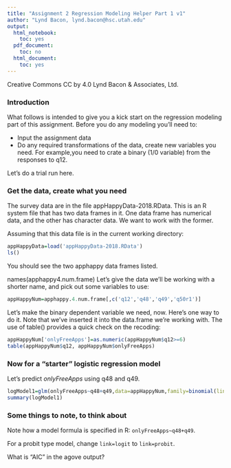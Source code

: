 ```yaml
---
title: "Assignment 2 Regression Modeling Helper Part 1 v1"
author: "Lynd Bacon, lynd.bacon@hsc.utah.edu"
output:
  html_notebook:
    toc: yes
  pdf_document:
    toc: no
  html_document:
    toc: yes
---
```


Creative Commons CC by 4.0 Lynd Bacon & Associates, Ltd.

### Introduction

What follows is intended to give you a kick start on the regression modeling part of this assignment.  Before you do any modeling you'll need to:

* Input the assignment data
* Do any required transformations of the data, create new variables you need.  For example,you need to crate a binary (1/0 variable) from the responses to q12.

Let's do a trial run here.

### Get the data, create what you need

The survey data are in the file appHappyData-2018.RData.  This is an R system file that has two data frames in it.  One data frame has numerical data, and the other has character data.  We want to work with the former.

Assuming that this data file is in the current working directory:

```r
appHappyData=load('appHappyData-2018.RData')
ls()
```
You should see the two apphappy data frames listed.

names(apphappy4.num.frame)
Let's give the data we'll be working with a shorter name, and pick out some variables to use:

```r
appHappyNum=apphappy.4.num.frame[,c('q12','q48','q49','q50r1')]
```


Let's make the binary dependent variable we need, now.  Here's one way to do it.
Note that we've inserted it into the data.frame we're working with.  The use of table() provides a quick check on the recoding: 

```r
appHappyNum['onlyFreeApps']=as.numeric(appHappyNum$q12>=6)
table(appHappyNum$q12, appHappyNum$onlyFreeApps)
```

### Now for a "starter" logistic regression model

Let's predict _onlyFreeApps_ using q48 and q49.

```r
logModel1=glm(onlyFreeApps~q48+q49,data=appHappyNum,family=binomial(link=logit))
summary(logModel1)
```
### Some things to note, to think about

Note how a model formula is specified in R:  `onlyFreeApps~q48+q49`.

For a probit type model, change `link=logit` to `link=probit`.

What is "AIC" in the agove output?

